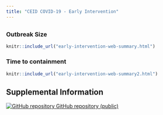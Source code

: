 ```yaml
---
title: "CEID COVID-19 - Early Intervention"
---
```

<p id="disclaimer"></p>
## {.tabset .tabset-fade}
### Outbreak Size

```r
knitr::include_url("early-intervention-web-summary.html")
```
<script>iFrameResize({ log: false }, '#early-intervention-web-summary')</script>

### Time to containment 

```r
knitr::include_url("early-intervention-web-summary2.html")
```
<script>iFrameResize({ log: false }, '#early-intervention-web-summary2')</script>



## Supplemental Information

<div class="container-frames">
<!-- 
<p>
  <a href="" target="_blank"></a> (html)
</p>
-->
<!-- Preprint: [download]() -->

<p>
  <a href="https://github.com/CEIDatUGA/ncov-early-intervention" target="_blank">
    <img src="images/GitHub-Mark-64px.png" id="github-icon" alt="GitHub repository"/>
    GitHub repository (public)
  </a>
</p>

</div>
